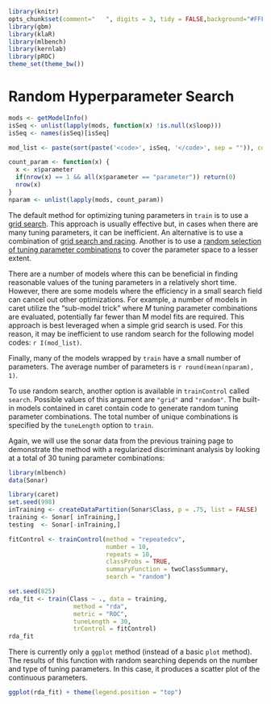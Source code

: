 ```r
library(knitr)
opts_chunk$set(comment="   ", digits = 3, tidy = FALSE,background="#FFFF00")
library(gbm)
library(klaR)
library(mlbench)
library(kernlab)
library(pROC)
theme_set(theme_bw())
```

# Random Hyperparameter Search

```r
mods <- getModelInfo()
isSeq <- unlist(lapply(mods, function(x) !is.null(x$loop)))
isSeq <- names(isSeq)[isSeq]

mod_list <- paste(sort(paste('<code>', isSeq, '</code>', sep = "")), collapse = ', ')

count_param <- function(x) {
  x <- x$parameter
  if(nrow(x) == 1 && all(x$parameter == "parameter")) return(0)
  nrow(x)
}
nparam <- unlist(lapply(mods, count_param))
```

The default method for optimizing tuning parameters in `train` is to use a [grid search](training.html#grids). This approach is usually effective but, in cases when there are many tuning parameters, it can be inefficient. An alternative is to use a combination of [grid search and racing](adaptive.html). Another is to use a [random selection of tuning parameter combinations](http://www.jmlr.org/papers/volume13/bergstra12a/bergstra12a.pdf) to cover the parameter space to a lesser extent.

There are a number of models where this can be beneficial in finding reasonable values of the tuning parameters in a relatively short time. However, there are some models where the efficiency in a small search field can cancel out other optimizations. For example, a number of models in caret utilize the "sub-model trick" where *M* tuning parameter combinations are evaluated, potentially far fewer than M model fits are required. This approach is best leveraged when a simple grid search is used. For this reason, it may be inefficient to use random search for the following model codes: `r I(mod_list)`.

Finally, many of the models wrapped by `train` have a small number of parameters. The average number of parameters is `r round(mean(nparam), 1)`.

To use random search, another option is available in `trainControl` called `search`. Possible values of this argument are `"grid"` and `"random"`. The built-in models contained in caret contain code to generate random tuning parameter combinations. The total number of unique combinations is specified by the `tuneLength` option to `train`.

Again, we will use the sonar data from the previous training page to demonstrate the method with a regularized discriminant analysis by looking at a total of 30 tuning parameter combinations:

```r
library(mlbench)
data(Sonar)

library(caret)
set.seed(998)
inTraining <- createDataPartition(Sonar$Class, p = .75, list = FALSE)
training <- Sonar[ inTraining,]
testing  <- Sonar[-inTraining,]

fitControl <- trainControl(method = "repeatedcv",
                           number = 10,
                           repeats = 10,
                           classProbs = TRUE,
                           summaryFunction = twoClassSummary,
                           search = "random")

set.seed(825)
rda_fit <- train(Class ~ ., data = training, 
                  method = "rda",
                  metric = "ROC",
                  tuneLength = 30,
                  trControl = fitControl)
rda_fit
``` 

There is currently only a `ggplot` method (instead of a basic `plot` method). The results of this function with random searching depends on the number and type of tuning parameters. In this case, it produces a scatter plot of the  continuous parameters. 

```r
ggplot(rda_fit) + theme(legend.position = "top")
``` 


